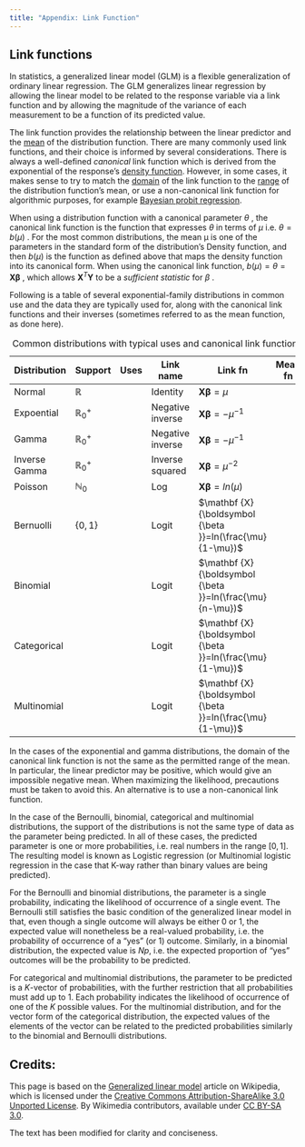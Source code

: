 ```yaml
---
title: "Appendix: Link Function"
---
```


## Link functions {#sec-link-function}


In statistics, a generalized linear model (GLM) is a flexible generalization of ordinary linear regression. The GLM generalizes linear regression by allowing the linear model to be related to the response variable via a link function and by allowing the magnitude of the variance of each measurement to be a function of its predicted value.

The link function provides the relationship between the linear predictor and the [mean](https://en.wikipedia.org/wiki/Expected_value "Expected value") of the distribution function. There are many commonly used link functions, and their choice is informed by several considerations. There is always a well-defined *canonical* link function which is derived from the exponential of the response's [density function](https://en.wikipedia.org/wiki/Density_function "Density function"). However, in some cases, it makes sense to try to match the [domain](https://en.wikipedia.org/wiki/Domain_of_a_function "Domain of a function") of the link function to the [range](https://en.wikipedia.org/wiki/Range_of_a_function "Range of a function") of the distribution function's mean, or use a non-canonical link function for algorithmic purposes, for example [Bayesian probit regression](https://en.wikipedia.org/wiki/Probit_model#Gibbs_sampling "Probit model").

When using a distribution function with a canonical parameter $\theta$ , the canonical link function is the function that expresses $\theta$ in terms of $\mu$ i.e. $\theta =b(\mu)$ . For the most common distributions, the mean μ is one of the parameters in the standard form of the distribution's Density function, and then $b(\mu )$ is the function as defined above that maps the density function into its canonical form. When using the canonical link function, $b(\mu )=\theta =\mathbf {X} {\boldsymbol {\beta }}$ , which allows $\mathbf{X}^{T}\mathbf{Y}$ to be a *sufficient statistic* for $\beta$ .

Following is a table of several exponential-family distributions in common use and the data they are typically used for, along with the canonical link functions and their inverses (sometimes referred to as the mean function, as done here).

| Distribution  | Support          | Uses | Link name        | Link fn                                                    | Mean fn |
|---------------|------------------|------|------------------|------------------------------------------------------------|---------|
| Normal        | $\mathbb{R}$     |      | Identity         | $\mathbf {X} {\boldsymbol {\beta }}=\mu$                   |         |
| Expoential    | $\mathbb{R}^+_0$ |      | Negative inverse | $\mathbf {X} {\boldsymbol {\beta }}=-\mu^{-1}$             |         |
| Gamma         | $\mathbb{R}^+_0$ |      | Negative inverse | $\mathbf {X} {\boldsymbol {\beta }}=-\mu^{-1}$             |         |
| Inverse Gamma | $\mathbb{R}^+_0$ |      | Inverse squared  | $\mathbf {X} {\boldsymbol {\beta }}=\mu^{-2}$              |         |
| Poisson       | $\mathbb{N}_0$   |      | Log              | $\mathbf {X} {\boldsymbol {\beta }}=ln(\mu)$               |         |
| Bernuolli     | $\{0,1\}$        |      | Logit            | $\mathbf {X} {\boldsymbol {\beta }}=ln(\frac{\mu}{1-\mu})$ |         |
| Binomial      |                  |      | Logit            | $\mathbf {X} {\boldsymbol {\beta }}=ln(\frac{\mu}{n-\mu})$ |         |
| Categorical   |                  |      | Logit            | $\mathbf {X} {\boldsymbol {\beta }}=ln(\frac{\mu}{1-\mu})$ |         |
| Multinomial   |                  |      | Logit            | $\mathbf {X} {\boldsymbol {\beta }}=ln(\frac{\mu}{1-\mu})$ |         |

: Common distributions with typical uses and canonical link functions

In the cases of the exponential and gamma distributions, the domain of the canonical link function is not the same as the permitted range of the mean. In particular, the linear predictor may be positive, which would give an impossible negative mean. When maximizing the likelihood, precautions must be taken to avoid this. An alternative is to use a non-canonical link function.

In the case of the Bernoulli, binomial, categorical and multinomial distributions, the support of the distributions is not the same type of data as the parameter being predicted. In all of these cases, the predicted parameter is one or more probabilities, i.e. real numbers in the range $[0,1]$. The resulting model is known as Logistic regression (or Multinomial logistic regression in the case that K-way rather than binary values are being predicted).

For the Bernoulli and binomial distributions, the parameter is a single probability, indicating the likelihood of occurrence of a single event. The Bernoulli still satisfies the basic condition of the generalized linear model in that, even though a single outcome will always be either 0 or 1, the expected value will nonetheless be a real-valued probability, i.e. the probability of occurrence of a "yes" (or 1) outcome. Similarly, in a binomial distribution, the expected value is *Np*, i.e. the expected proportion of "yes" outcomes will be the probability to be predicted.

For categorical and multinomial distributions, the parameter to be predicted is a *K*-vector of probabilities, with the further restriction that all probabilities must add up to 1. Each probability indicates the likelihood of occurrence of one of the *K* possible values. For the multinomial distribution, and for the vector form of the categorical distribution, the expected values of the elements of the vector can be related to the predicted probabilities similarly to the binomial and Bernoulli distributions.

::: {callout-note}
## Credits: {.unnumbered .unlisted}
This page is based on the [Generalized linear model](https://en.wikipedia.org/wiki/Generalized_linear_model) article on Wikipedia, which is licensed under the [Creative Commons Attribution-ShareAlike 3.0 Unported License](https://creativecommons.org/licenses/by-sa/3.0/). By Wikimedia contributors, available under [CC BY-SA 3.0](https://creativecommons.org/licenses/by-sa/3.0/). 

The text has been modified for clarity and conciseness.
:::
